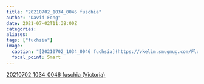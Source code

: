 ```yaml
---
title: "20210702_1034_0046 fuschia"
author: "David Fong"
date: 2021-07-02T11:38:00Z
categories:
aliases:
tags: ["fuchsia"]
image:
  caption: "[20210702_1034_0046 fuchsia](https://vkelim.smugmug.com/Flowers/2021/i-sbQ8Zss/A)"
  focal_point: Smart
---
```

[20210702_1034_0046 fuschia (Victoria)](https://vkelim.smugmug.com/Flowers/2021/i-sbQ8Zss/A)